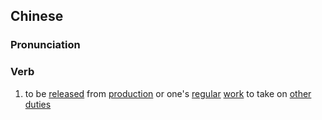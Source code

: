 ==Chinese==
{{zh-forms|s=脱产}}

===Pronunciation===
{{zh-pron
|m=tuōchǎn
|c=tyut3 caan2
|mn=thoat-sán
|cat=v
}}

===Verb===
{{zh-verb}}

# to be [[released]] from [[production]] or one's [[regular]] [[work]] to take on [[other]] [[duty|duties]]